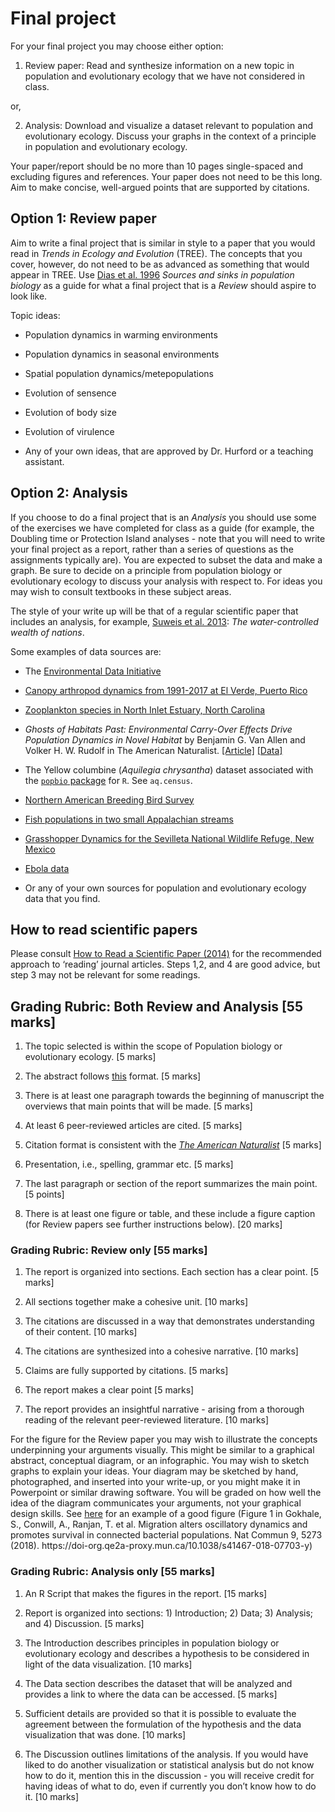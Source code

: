 # Final project

For your final project you may choose either option:

1. Review paper: Read and synthesize information on a new topic in population and evolutionary ecology that we have not considered in class.

or,

2. Analysis: Download and visualize a dataset relevant to population and evolutionary ecology. Discuss your graphs in the context of a principle in population and evolutionary ecology.

Your paper/report should be no more than 10 pages single-spaced and excluding figures and references. Your paper does not need to be this long. Aim to make concise, well-argued points that are supported by citations.

## Option 1: Review paper

Aim to write a final project that is similar in style to a paper that you would read in _Trends in Ecology and Evolution_ (TREE). The concepts that you cover, however, do not need to be as advanced as something that would appear in TREE. Use [Dias et al. 1996](https://www-sciencedirect-com.qe2a-proxy.mun.ca/science/article/pii/0169534796100379?via%3Dihub) _Sources and sinks in population biology_ as a guide for what a final project that is a _Review_ should aspire to look like. 

Topic ideas:

- Population dynamics in warming environments

- Population dynamics in seasonal environments

- Spatial population dynamics/metepopulations

- Evolution of sensence

- Evolution of body size

- Evolution of virulence

- Any of your own ideas, that are approved by Dr. Hurford or a teaching assistant.

## Option 2: Analysis
If you choose to do a final project that is an _Analysis_ you should use some of the exercises we have completed for class as a guide (for example, the Doubling time or Protection Island analyses - note that you will need to write your final project as a report, rather than a series of questions as the assignments typically are). You are expected to subset the data and make a graph. Be sure to decide on a principle from population biology or evolutionary ecology to discuss your analysis with respect to. For ideas you may wish to consult textbooks in these subject areas.

The style of your write up will be that of a regular scientific paper that includes an analysis, for example, [Suweis et al. 2013](https://www.pnas.org/content/110/11/4230): _The water-controlled wealth of nations_.

Some examples of data sources are:

- The [Environmental Data Initiative](https://portal.edirepository.org/nis/home.jsp)

- [Canopy arthropod dynamics from 1991-2017 at El Verde, Puerto Rico](https://portal.edirepository.org/nis/metadataviewer?packageid=knb-lter-luq.96.2410865)

- [Zooplankton species in North Inlet Estuary, North Carolina](https://portal.edirepository.org/nis/mapbrowse?packageid=knb-lter-nin.2.1)

- _Ghosts of Habitats Past: Environmental Carry-Over Effects Drive Population Dynamics in Novel Habitat_ by Benjamin G. Van Allen and Volker H. W. Rudolf in The American Naturalist. [ [Article] ](https://www.journals.uchicago.edu/doi/10.1086/670127?mobileUi=0) [ [Data] ](https://datadryad.org/stash/dataset/doi:10.5061/dryad.t4g3r)

- The Yellow columbine (_Aquilegia chrysantha_) dataset associated with the [`popbio` package](https://cran.r-project.org/web/packages/popbio/index.html) for `R`. See `aq.census`.

- [Northern American Breeding Bird Survey](https://www.pwrc.usgs.gov/BBS/RawData/)

- [Fish populations in two small Appalachian streams](https://portal.edirepository.org/nis/mapbrowse?packageid=knb-lter-cwt.3026.13)

- [Grasshopper Dynamics for the Sevilleta National Wildlife Refuge, New Mexico](https://portal.edirepository.org/nis/mapbrowse?packageid=knb-lter-sev.106.214968)

- [Ebola data](https://apps.who.int/gho/data/node.ebola-sitrep.quick-downloads?lang=en)

- Or any of your own sources for population and evolutionary ecology data that you find.

## How to read scientific papers
Please consult [How to Read a Scientific Paper (2014)](https://www.research4life.org/blog/how-to-read-a-scientific-paper/) for the recommended approach to ‘reading’ journal articles. Steps 1,2, and 4 are good advice, but step 3 may not be relevant for some readings.

## Grading Rubric: Both Review and Analysis [55 marks]

1. The topic selected is within the scope of Population biology or evolutionary ecology. [5 marks]

1. The abstract follows [this](https://www.google.com/url?sa=t&rct=j&q=&esrc=s&source=web&cd=&ved=2ahUKEwjH9pDIya_sAhXig-AKHcB3BusQFjAAegQIBhAC&url=http%3A%2F%2Fwww.cbs.umn.edu%2Fsites%2Fdefault%2Ffiles%2Fpublic%2Fdownloads%2FAnnotated_Nature_abstract.pdf&usg=AOvVaw2FzVPRcUQOUX2zEJXld9LQ) format. [5 marks]

1. There is at least one paragraph towards the beginning of manuscript the overviews that main points that will be made. [5 marks]

1. At least 6 peer-reviewed articles are cited. [5 marks]

1. Citation format is consistent with the [_The American Naturalist_](https://www.journals.uchicago.edu/journals/an/instruct?mobileUi=0#manuscript-format) [5 marks]

1. Presentation, i.e., spelling, grammar etc. [5 marks]

1. The last paragraph or section of the report summarizes the main point. [5 points]

1. There is at least one figure or table, and these include a figure caption (for Review papers see further instructions below). [20 marks]

### Grading Rubric: Review only [55 marks]

1. The report is organized into sections. Each section has a clear point. [5 marks]

1. All sections together make a cohesive unit. [10 marks]

1. The citations are discussed in a way that demonstrates understanding of their content. [10 marks]

1. The citations are synthesized into a cohesive narrative. [10 marks]

1. Claims are fully supported by citations. [5 marks]

1. The report makes a clear point [5 marks]

1. The report provides an insightful narrative - arising from a thorough reading of the relevant peer-reviewed literature. [10 marks]

For the figure for the Review paper you may wish to illustrate the concepts underpinning your arguments visually. This might be similar to a graphical abstract, conceptual diagram, or an infographic. You may wish to sketch graphs to explain your ideas. Your diagram may be sketched by hand, photographed, and inserted into your write-up, or you might make it in Powerpoint or similar drawing software. You will be graded on how well the idea of the diagram communicates your arguments, not your graphical design skills. See [here](https://www-nature-com.qe2a-proxy.mun.ca/articles/s41467-018-07703-y/figures/1) for an example of a good figure (Figure 1 in Gokhale, S., Conwill, A., Ranjan, T. et al. Migration alters oscillatory dynamics and promotes survival in connected bacterial populations. Nat Commun 9, 5273 (2018). https://doi-org.qe2a-proxy.mun.ca/10.1038/s41467-018-07703-y)

### Grading Rubric: Analysis only [55 marks]

1. An R Script that makes the figures in the report. [15 marks]

1. Report is organized into sections: 1) Introduction; 2) Data; 3) Analysis; and 4) Discussion. [5 marks]

1. The Introduction describes principles in population biology or evolutionary ecology and describes a hypothesis to be considered in light of the data visualization. [10 marks]

1. The Data section describes the dataset that will be analyzed and provides a link to where the data can be accessed. [5 marks]

1. Sufficient details are provided so that it is possible to evaluate the agreement between the formulation of the hypothesis and the data visualization that was done. [10 marks]

1. The Discussion outlines limitations of the analysis. If you would have liked to do another visualization or statistical analysis but do not know how to do it, mention this in the discussion - you will receive credit for having ideas of what to do, even if currently you don't know how to do it. [10 marks]
